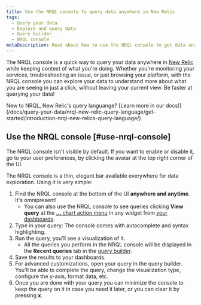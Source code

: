 ```yaml
---
title: Use the NRQL console to query data anywhere in New Relic
tags:
  - Query your data
  - Explore and query data
  - Query builder
  - NRQL console
metaDescription: Read about how to use the NRQL console to get data and build charts.
---
```


The NRQL console is a quick way to query your data anywhere in [New Relic](https://one.newrelic.com) while keeping context of what you're doing. Whether you're monitoring your services, troubleshooting an issue, or just browsing your platform, with the NRQL console you can explore your data to understand more about what you are seeing in just a click, without leaving your current view. Be faster at querying your data!


<Callout variant="tip">
  New to NRQL, New Relic's query languange? [Learn more in our docs!](/docs/query-your-data/nrql-new-relic-query-language/get-started/introduction-nrql-new-relics-query-language/)
</Callout>

## Use the NRQL console [#use-nrql-console]

<Callout variant="tip">
  The NRQL console isn't visible by default. If you want to enable or disable it, go to your user preferences, by clicking the avatar at the top right corner of the UI.
</Callout>

The NRQL console is a thin, elegant bar available everywhere for data exploration. Using it is very simple:

1. Find the NRQL console at the bottom of the UI **anywhere and anytime**. It's omnipresent!
   * You can also use the NRQL console to see queries clicking **View query** at the [**...** chart action menu](/docs/query-your-data/explore-query-data/dashboards/manage-your-dashboard/#dash-manage-charts) in any widget from [your dashboards](/docs/query-your-data/explore-query-data/dashboards/introduction-dashboards/).
2. Type in your query: The console comes with autocomplete and syntax highlighting.
3. Run the query, you'll see a visualization of it.
   * All the queries you perform in the NRQL console will be displayed in the **Recent queries** tab in the [query builder](/docs/query-your-data/explore-query-data/query-builder/introduction-query-builder/).
4. Save the results to your dashboards.
5. For advanced customizations, open your query in the query builder. You'll be able to complete the query, change the visualization type, configure the y-axis, format data, etc.
6. Once you are done with your query you can minimize the console to keep the query on it in case you need it later, or you can clear it by pressing **x**.
